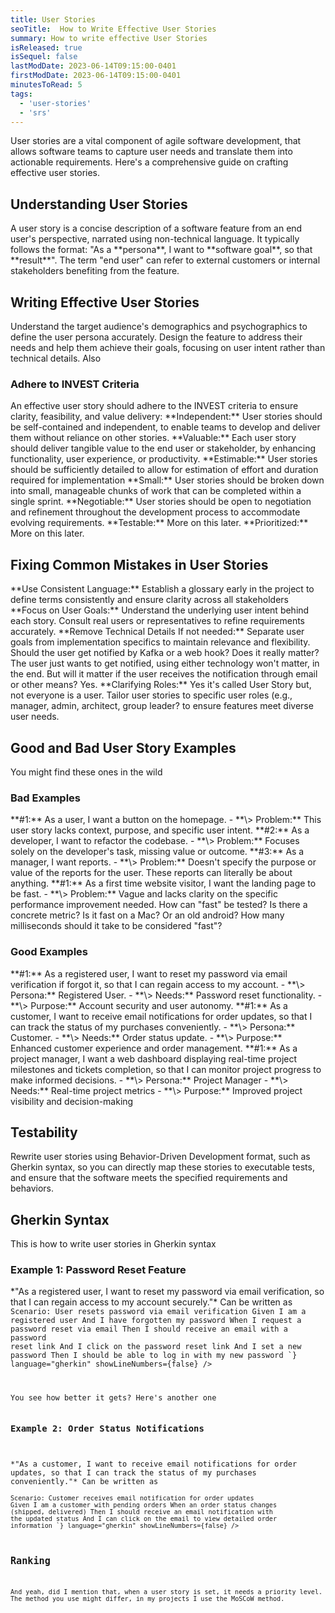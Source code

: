 ```yaml
---
title: User Stories
seoTitle:  How to Write Effective User Stories
summary: How to write effective User Stories
isReleased: true
isSequel: false
lastModDate: 2023-06-14T09:15:00-0401
firstModDate: 2023-06-14T09:15:00-0401
minutesToRead: 5
tags:
  - 'user-stories'
  - 'srs'
---
```

<C>
User stories are a vital component of agile software development, that allows software teams to capture user needs and translate them into actionable requirements. Here's a comprehensive guide on crafting effective user stories.
</C>
<H2>Understanding User Stories</H2>
<C>
A user story is a concise description of a software feature from an end user's perspective, narrated using non-technical language. It typically follows the format: "As a **persona**, I want to **software goal**, so that **result**".
</C>
<C>
The term "end user" can refer to external customers or internal stakeholders benefiting from the feature.
</C>
<H2>Writing Effective User Stories</H2>
<C>
Understand the target audience's demographics and psychographics to define the user persona accurately. Design the feature to address their needs and help them achieve their goals, focusing on user intent rather than technical details. Also
</C>

<H3>Adhere to INVEST Criteria</H3>
<C>
An effective user story should adhere to the <L href='https://www.agilealliance.org/glossary/invest/'>INVEST</L> criteria to ensure clarity, feasibility, and value delivery:
</C>

<C>
 **Independent:** User stories should be self-contained and independent, to enable teams to develop and deliver them without reliance on other stories.
</C>



<C>
**Valuable:** Each user story should deliver tangible value to the end user or stakeholder, by enhancing functionality, user experience, or productivity.
</C>




<C>
**Estimable:** User stories should be sufficiently detailed to allow for <L href='/services/estimates'>estimation</L> of effort and duration required for implementation
</C>


<C>
**Small:** User stories should be broken down into small, manageable chunks of work that can be completed within a single sprint.
</C>



<C>
**Negotiable:** User stories should be open to negotiation and refinement throughout the development process to accommodate evolving requirements.
</C>

<C>
**Testable:** More on this <L href='#testability'>later.</L>
</C>

<C>
**Prioritized:** More on this <L href='#ranking'>later.</L>
</C>

<H2>Fixing Common Mistakes in User Stories</H2>

<C>
**Use Consistent Language:** Establish a <L href='/services/glossary'>glossary</L> early in the project to define terms consistently and ensure clarity across all stakeholders
</C>





<C>
**Focus on User Goals:** Understand the underlying user intent behind each story. Consult real users or representatives to refine requirements accurately.
</C>




<C>
**Remove Technical Details If not needed:** Separate user goals from implementation specifics to maintain relevance and flexibility. Should the user get notified by Kafka or a web hook? Does it really matter? The user just wants to get notified, using either technology won't matter, in the end. But will it matter if the user receives the notification through email or other means? Yes.
</C>




<C>
**Clarifying Roles:** Yes it's called User Story but, not everyone is a user. Tailor user stories to specific user roles (e.g., manager, admin, architect, <L href='https://www.urbandictionary.com/define.php?term=group%20leader'>group leader?</L>  to ensure features meet diverse user needs. 
</C>

<H2>Good and Bad User Story Examples</H2>


<C>
You might find these ones in the wild
</C>
<H3>Bad Examples</H3>
<C>
 **#1:** As a user, I want a button on the homepage.
  - **\>  Problem:** This user story lacks context, purpose, and specific user intent.
</C>
<C>
 **#2:**  As a developer, I want to refactor the codebase.
  - **\>  Problem:** Focuses solely on the developer's task, missing value or outcome.
  </C>
<C>
 **#3:** As a manager, I want reports.
  - **\>  Problem:** Doesn't specify the purpose or value of the reports for the user. These reports can literally be about anything.
  </C>
<C>
 **#1:** As a first time website visitor, I want the landing page to be fast.
  - **\>  Problem:** Vague and lacks clarity on the specific performance improvement needed. How can "fast" be tested? Is there a concrete metric? Is it fast on a Mac? Or an old android? How many milliseconds should it take to be considered "fast"?
  </C>
<H3>Good Examples</H3>
<C>
 **#1:** As a registered user, I want to reset my password via email verification if forgot it, so that I can regain access to my account.
  - **\>  Persona:** Registered User.
  - **\>  Needs:** Password reset functionality.
  - **\>  Purpose:** Account security and user autonomy.
</C>
<C>
 **#1:** As a customer, I want to receive email notifications for order updates, so that I can track the status of my purchases conveniently.
  - **\>  Persona:** Customer.
  - **\>  Needs:** Order status update.
  - **\>  Purpose:**  Enhanced customer experience and order management.
</C>
<C>
 **#1:** As a project manager, I want a web dashboard displaying real-time project milestones and tickets completion, so that I can monitor project progress to make informed decisions.
  - **\>  Persona:** Project Manager
  - **\>  Needs:** Real-time project metrics
  - **\>  Purpose:**  Improved project visibility and decision-making
</C>
<H2 id='testability'>Testability</H2>
<C>
Rewrite user stories using Behavior-Driven Development format, such as <L href='https://cucumber.io/docs/gherkin/reference/'>Gherkin</L> syntax, so you can directly map these stories to executable tests, and ensure that the software meets the specified requirements and behaviors.
</C>
<H2>Gherkin Syntax</H2>



<C>
This is how to write user stories in Gherkin syntax 
</C>
<H3>Example 1: Password Reset Feature</H3>
<C>
*"As a registered user, I want to reset my password via email verification, so that I can regain access to my account securely."* Can be written as
</C>
<Code
  code={`Feature: Password Reset

  Scenario: User resets password via email verification
    Given I am a registered user
    And I have forgotten my password
    When I request a password reset via email
    Then I should receive an email with a password reset link
    And I click on the password reset link
    And I set a new password
    Then I should be able to log in with my new password
`}
  language="gherkin"
  showLineNumbers={false}
/>


<C>
You see how better it gets? Here's another one 
</C>
<H3>Example 2: Order Status Notifications</H3>
<C>
*"As a customer, I want to receive email notifications for order updates, so that I can track the status of my purchases conveniently."* Can be written as
</C>
<Code
  code={`Feature: Order Status Notifications

  Scenario: Customer receives email notification for order updates
    Given I am a customer with pending orders
    When an order status changes (shipped, delivered)
    Then I should receive an email notification with the updated status
    And I can click on the email to view detailed order information
`}
  language="gherkin"
  showLineNumbers={false}
/>


<H2 id='ranking'>Ranking</H2>
<C>
And yeah, did I mention that, when a user story is set, it needs a priority level. The method you use might <L href='https://www.altexsoft.com/blog/most-popular-prioritization-techniques-and-methods-moscow-rice-kano-model-walking-skeleton-and-others'>differ</L>, in <L href='/services/full-software-solution'>my projects</L> I use the <L href='https://en.wikipedia.org/wiki/MoSCoW_method'>MoSCoW</L> method.
</C>



